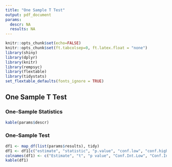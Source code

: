 ```yaml
---
title: "One Sample T Test"
output: pdf_document
params:
  descr: NA
  results: NA
---
```


```r
knitr::opts_chunk$set(echo=FALSE)
knitr::opts_chunk$set(ft.tabcolsep=0, ft.latex.float = "none")
library(shiny)
library(dplyr)
library(knitr)
library(rempsyc)
library(flextable)
library(tidystats)
set_flextable_defaults(fonts_ignore = TRUE)
```

## One Sample T Test

### One-Sample Statistics

```r
kable(params$descr)
```

### One-Sample Test

```r
df1 <- map_df(list(params$results), tidy)
df1 <- df1[c("estimate", "statistic", "p.value", "conf.low", "conf.high")]
colnames(df1) <- c("Estimate", "t", "p value", "Conf.Int.Low", "Conf.Int.High")
kable(df1)
```
